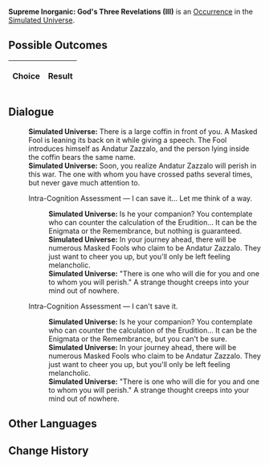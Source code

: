 {{Simulated Universe Event Infobox
|title         = Supreme Inorganic: God's Three Revelations (III)
|image         = Trailblaze Secret 7.png
|type          =
|domains_su    = 
|domains_ext   = 
|domains_swarm = 
|domains_gng   = 
|requirements  =
|prev          = {{tx}}
|next          = {{tx}}
|indexRewards  =
|characters    = 
}}
'''Supreme Inorganic: God's Three Revelations (III)''' is an [[Simulated Universe/Occurrence|Occurrence]] in the [[Simulated Universe]].

==Possible Outcomes==
{| class="article-table"
!Choice
!Result

|}

<!--
==Gameplay Notes==

-->
==Dialogue==
{{Dialogue Start}}
:'''Simulated Universe:''' There is a large coffin in front of you. A Masked Fool is leaning its back on it while giving a speech. The Fool introduces himself as Andatur Zazzalo, and the person lying inside the coffin bears the same name.
:'''Simulated Universe:''' Soon, you realize Andatur Zazzalo will perish in this war. The one with whom you have crossed paths several times, but never gave much attention to.
:{{DIcon|Arrow}} Intra-Cognition Assessment &mdash; I can save it... Let me think of a way.
::'''Simulated Universe:''' Is he your companion? You contemplate who can counter the calculation of the Erudition... It can be the Enigmata or the Remembrance, but nothing is guaranteed.
::'''Simulated Universe:''' In your journey ahead, there will be numerous Masked Fools who claim to be Andatur Zazzalo. They just want to cheer you up, but you'll only be left feeling melancholic.
::'''Simulated Universe:''' "There is one who will die for you and one to whom you will perish." A strange thought creeps into your mind out of nowhere.
:{{DIcon|Arrow}} Intra-Cognition Assessment &mdash; I can't save it.
::'''Simulated Universe:''' Is he your companion? You contemplate who can counter the calculation of the Erudition... It can be the Enigmata or the Remembrance, but you can't be sure.
::'''Simulated Universe:''' In your journey ahead, there will be numerous Masked Fools who claim to be Andatur Zazzalo. They just want to cheer you up, but you'll only be left feeling melancholic.
::'''Simulated Universe:''' "There is one who will die for you and one to whom you will perish." A strange thought creeps into your mind out of nowhere.
{{Dialogue End}}

==Other Languages==
{{Other Languages
|en   = Supreme Inorganic: God's Three Revelations (III)
|zhs  = 极致无机：「神的三个启示」•其三
|zht  = 極致無機：「神的三個啟示」•其三
|ja   = {{Rubi|無機|むき}}の{{Rubi|極致|きょくち}}：「{{Rubi|神|かみ}}の{{Rubi|三|みっ}}つの{{Rubi|啓示|けいじ}}」・その3
|ko   = 궁극의 무기: 「신의 세 가지 계시」•3
|es   = Inorgánico supremo: tres revelaciones divinas III
|fr   = Suprématie inorganique : Trois révélations (III)
|ru   = Высший неорганик: Три божественных откровения III
|th   = อินทรีย์ขั้นสุด: "คำใบ้ทั้งสามจากเทพเจ้า" (3)
|vi   = Vô Cơ Tối Cao: 3 Gợi Ý Của Aeon 3
|de   = Anorganische Höchststufe: Drei göttliche Offenbarungen (III)
|id   = Non-organik Maksimal: "Tiga Petunjuk Dewa" (3)
|pt   = Inorgânico Supremo: As Três Revelações de Deus (III)
}}

==Change History==
{{Change History|1.6}}

